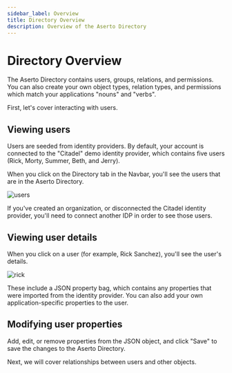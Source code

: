 ```yaml
---
sidebar_label: Overview
title: Directory Overview
description: Overview of the Aserto Directory
---
```


# Directory Overview

The Aserto Directory contains users, groups, relations, and permissions. You can also create your own object types, relation types, and permissions which match your applications "nouns" and "verbs".

First, let's cover interacting with users.

## Viewing users 

Users are seeded from identity providers. By default, your account is connected to the "Citadel" demo identity provider, which contains five users (Rick, Morty, Summer, Beth, and Jerry). 

When you click on the Directory tab in the Navbar, you'll see the users that are in the Aserto Directory.

![users](/users.png)

If you've created an organization, or disconnected the Citadel identity provider, you'll need to connect another IDP in order to see those users.

## Viewing user details

When you click on a user (for example, Rick Sanchez), you'll see the user's details. 

![rick](/rick.png)

These include a JSON property bag, which contains any properties that were imported from the identity provider. You can also add your own application-specific properties to the user.

## Modifying user properties

Add, edit, or remove properties from the JSON object, and click "Save" to save the changes to the Aserto Directory.

Next, we will cover relationships between users and other objects.
